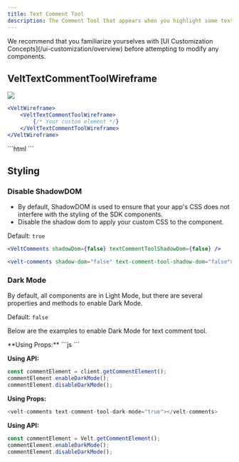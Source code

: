 ```yaml
---
title: Text Comment Tool
description: The Comment Tool that appears when you highlight some text.
---
```

<Note>
We recommend that you familiarize yourselves with [UI Customization Concepts](/ui-customization/overview) before attempting to modify any components.
</Note>

## VeltTextCommentToolWireframe
![](/images/customization/comments/text-comment-tool/comment-text-tool.png)
<Tabs>
<Tab title="React / Next.js">
```jsx
<VeltWireframe>
    <VeltTextCommentToolWireframe>
        {/* Your custom element */}
    </VeltTextCommentToolWireframe>
</VeltWireframe>
```
</Tab>
<Tab title="Other Frameworks">
```html
<velt-wireframe style="display:none;">
    <velt-text-comment-tool-wireframe>
        <!-- Your custom element -->
    </velt-text-comment-tool-wireframe>
</velt-wireframe>
```
</Tab>
</Tabs>


## Styling

### Disable ShadowDOM
- By default, ShadowDOM is used to ensure that your app's CSS does not interfere with the styling of the SDK components.
- Disable the shadow dom to apply your custom CSS to the component.

Default: `true`

<Tabs>

<Tab title="React / Next.js">

```jsx
<VeltComments shadowDom={false} textCommentToolShadowDom={false} />
```
</Tab>

<Tab title="Other Frameworks">

```jsx
<velt-comments shadow-dom="false" text-comment-tool-shadow-dom="false"></velt-comments>
```
</Tab>
</Tabs>

### Dark Mode
By default, all components are in Light Mode, but there are several properties and methods to enable Dark Mode.

Default: `false`

Below are the examples to enable Dark Mode for text comment tool.

<Tabs>
<Tab title="React / Next.js">
**Using Props:**
```js
<VeltComments textCommentToolDarkMode={true} />
```

**Using API:**
```jsx
const commentElement = client.getCommentElement();
commentElement.enableDarkMode();
commentElement.disableDarkMode();
```
</Tab>

<Tab title="Other Frameworks">

**Using Props:**
```js
<velt-comments text-comment-tool-dark-mode="true"></velt-comments>
```

**Using API:**

```jsx
const commentElement = Velt.getCommentElement();
commentElement.enableDarkMode();
commentElement.disableDarkMode();
```
</Tab>
</Tabs>